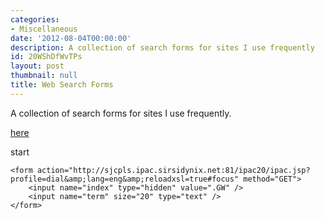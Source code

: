 ```yaml
---
categories:
- Miscellaneous
date: '2012-08-04T00:00:00'
description: A collection of search forms for sites I use frequently
id: 20WShDfWvTPs
layout: post
thumbnail: null
title: Web Search Forms
---
```


<p>A collection of search forms for sites I use frequently.</p>

<a href="#" onclick="someCall('asdfasdfasdfasdf');">here</a>

<div id="testId" >start</div>

<div id="formWrapper">

	<form action="http://sjcpls.ipac.sirsidynix.net:81/ipac20/ipac.jsp?profile=dial&amp;lang=eng&amp;reloadxsl=true#focus" method="GET">
		<input name="index" type="hidden" value=".GW" />
		<input name="term" size="20" type="text" />
	</form>

</div>

<script>

	
	function someCall(aNewValue) {
		document.getElementById('testId').innerText = "asdfasd234" + aNewValue;
	}
	
	
</script>